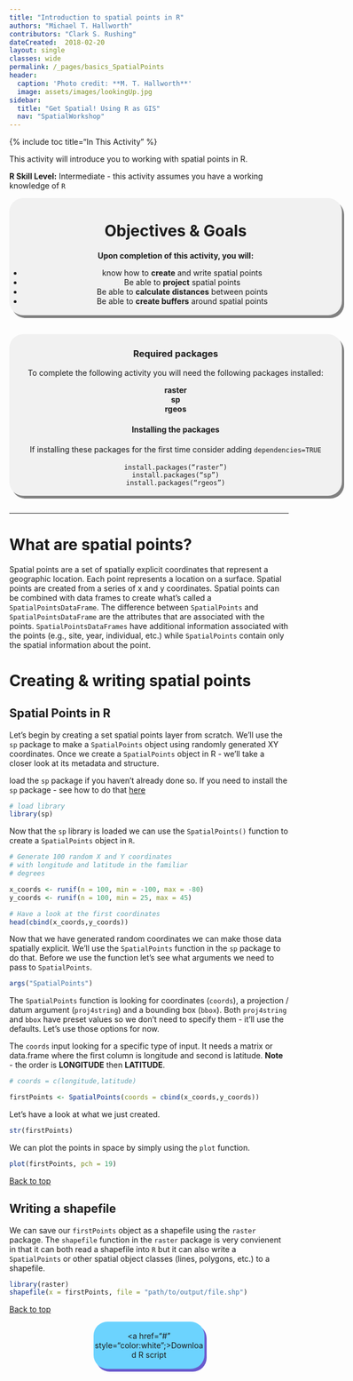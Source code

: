 ```yaml
---
title: "Introduction to spatial points in R"
authors: "Michael T. Hallworth"
contributors: "Clark S. Rushing"
dateCreated:  2018-02-20
layout: single
classes: wide
permalink: /_pages/basics_SpatialPoints
header:
  caption: 'Photo credit: **M. T. Hallworth**'
  image: assets/images/lookingUp.jpg
sidebar:
  title: "Get Spatial! Using R as GIS"
  nav: "SpatialWorkshop"
---
```

<a name="TOP"></a>
{% include toc title="In This Activity" %}


This activity will introduce you to working with spatial points in R.

**R Skill Level:** Intermediate - this activity assumes you have a working knowledge of `R`     

<div style="background-color:rgba(0, 0, 0, 0.0470588); border-radius: 25px; text-align:center; vertical-align: middle; padding:3px 0; width: 600px; margin: auto; box-shadow: 4px 5px gray;">

<h1>Objectives & Goals</h1>      
<b>Upon completion of this activity, you will:</b>
<ul>
<li>know how to <strong>create</strong> and write spatial points</li>   
<li>Be able to <strong>project</strong> spatial points</li>             
<li>Be able to <strong>calculate distances</strong> between points</li>             
<li>Be able to <strong>create buffers</strong> around spatial points</li> 
</ul>
</div>

<br>
<br>
<a name="install.packages"></a>
<div style="background-color:rgba(0, 1, 1, 0.0470588); border-radius: 25px; text-align:center; vertical-align: middle; padding:2px 0; width: 600px; margin: auto; box-shadow: 4px 5px gray;">
<h3> Required packages</h3> 
To complete the following activity you will need the following packages installed:

<strong>raster</strong>               
<strong>sp</strong>     
<strong>rgeos</strong>        
  
<h4>Installing the packages</h4>     
If installing these packages for the first time consider adding <code>dependencies=TRUE</code><br>   
<code>install.packages("raster")</code>        
<code>install.packages("sp")</code>        
<code>install.packages("rgeos")</code>

</div>
        
<br>
<hr>

# What are spatial points?    
Spatial points are a set of spatially explicit coordinates that represent a geographic location. Each point represents a location on a surface. Spatial points are created from a series of x and y coordinates. Spatial points can be combined with data frames to create what's called a `SpatialPointsDataFrame`. The difference between `SpatialPoints` and `SpatialPointsDataFrame` are the attributes that are associated with the points. `SpatialPointsDataFrames` have additional information associated with the points (e.g., site, year, individual, etc.) while `SpatialPoints` contain only the spatial information about the point. 

# Creating & writing spatial points   
## Spatial Points in R
Let's begin by creating a set spatial points layer from scratch. We'll use the `sp` package to make a `SpatialPoints` object using randomly generated XY coordinates. Once we create a `SpatialPoints` object in R - we'll take a closer look at its metadata and structure.

load the `sp` package if you haven't already done so. If you need to install the `sp` package - see how to do that [here](#install.packages)
```r
# load library
library(sp)
```

Now that the `sp` library is loaded we can use the `SpatialPoints()` function to create a `SpatialPoints` object in `R`. 
```r
# Generate 100 random X and Y coordinates 
# with longitude and latitude in the familiar
# degrees

x_coords <- runif(n = 100, min = -100, max = -80)
y_coords <- runif(n = 100, min = 25, max = 45)

# Have a look at the first coordinates
head(cbind(x_coords,y_coords))
```

Now that we have generated random coordinates we can make those data spatially explicit. We'll use the `SpatialPoints` function in the `sp` package to do that. Before we use the function let's see what arguments we need to pass to `SpatialPoints`.

```r
args("SpatialPoints")
```

The `SpatialPoints` function is looking for coordinates (`coords`), a projection / datum argument (`proj4string`) and a bounding box (`bbox`). Both `proj4string` and `bbox` have preset values so we don't need to specify them - it'll use the defaults. Let's use those options for now. 

The `coords` input looking for a specific type of input. It needs a matrix or data.frame where the first column is longitude and second is latitude. **Note** - the order is <strong>LONGITUDE</strong> then <strong>LATITUDE</strong>.

```r
# coords = c(longitude,latitude)

firstPoints <- SpatialPoints(coords = cbind(x_coords,y_coords))
```

Let's have a look at what we just created. 
```r
str(firstPoints)
```

We can plot the points in space by simply using the `plot` function. 
```r
plot(firstPoints, pch = 19)
```

<a href="#TOP">Back to top</a>

## Writing a shapefile
We can save our `firstPoints` object as a shapefile using the `raster` package. The `shapefile` function in the `raster` package is very convienent in that it can both read a shapefile into `R` but it can also write a `SpatialPoints` or other spatial object classes (lines, polygons, etc.) to a shapefile. 
```r
library(raster)
shapefile(x = firstPoints, file = "path/to/output/file.shp")
```

<a href="#TOP">Back to top</a>

<div style="background-color:rgb(108, 211, 254); border-radius: 25px; text-align:center; vertical-align: middle; padding: 3px 0; margin: auto; width:200px; box-shadow: 4px 5px #6a5acd;">
<a href="#" style="color:white";>Download R script</a>
</div>
